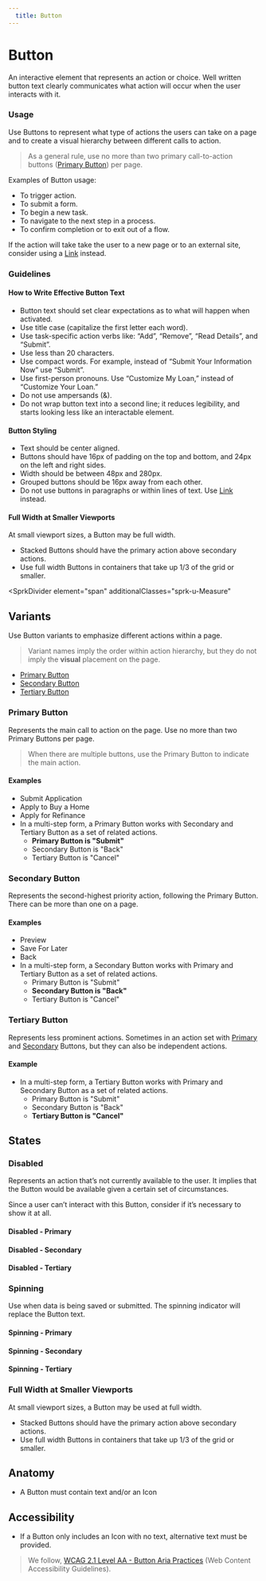 ```yaml
---
  title: Button
---
```


# Button

An interactive element that represents an action or choice.
Well written button text clearly communicates what action will occur when the user interacts with it.

<ComponentPreview
  componentName="button--primary"
  hasReact
  hasAngular
  hasHTML
  titleAttr="Button Example"
/>

### Usage

Use Buttons to represent what type of actions the users can take on a page and to create a visual hierarchy between different calls to action.

> As a general rule, use no more than two primary call-to-action buttons ([Primary Button](#primary-button)) per page.

Examples of Button usage:
- To trigger action.
- To submit a form.
- To begin a new task.
- To navigate to the next step in a process.
- To confirm completion or to exit out of a flow.

If the action will take take the user to a new page or to an external site, consider using a [Link](/using-spark/components/link) instead.

### Guidelines

#### How to Write Effective Button Text
- Button text should set clear expectations as to what will happen when activated.
- Use title case (capitalize the first letter each word).
- Use task-specific action verbs like: “Add”, “Remove”, “Read Details”, and “Submit”.
- Use less than 20 characters.
- Use compact words. For example, instead of “Submit Your Information Now” use “Submit”.
- Use first-person pronouns. Use “Customize My Loan,” instead of “Customize Your Loan.”
- Do not use ampersands (&).
- Do not wrap button text into a second line; it reduces legibility, and starts looking less like an interactable element.

#### Button Styling
- Text should be center aligned.
- Buttons should have 16px of padding on the top and bottom, and 24px on the left and right sides.
- Width should be between 48px and 280px.
- Grouped buttons should be 16px away from each other.
- Do not use buttons in paragraphs or within lines of text. Use [Link](/using-spark/components/link) instead.

#### Full Width at Smaller Viewports
At small viewport sizes, a Button may be full width.
- Stacked Buttons should have the primary action above secondary actions.
- Use full width Buttons in containers that take up 1/3 of the grid or smaller.

<SprkDivider
 element="span"
 additionalClasses="sprk-u-Measure"
></SprkDivider>

## Variants

Use Button variants to emphasize different actions within a page.

> Variant names imply the order within action hierarchy, but they do not imply the **visual** placement on the page.

- [Primary Button](#primary-button)
- [Secondary Button](#secondary-button)
- [Tertiary Button](#tertiary-button)

### Primary Button

Represents the main call to action on the page. Use no more than two Primary Buttons per page.

> When there are multiple buttons, use the Primary Button to indicate the main action.

#### Examples
- Submit Application
- Apply to Buy a Home
- Apply for Refinance
- In a multi-step form, a Primary Button works with Secondary and Tertiary Button as a set of related actions.
  - **Primary Button is "Submit"**
  - Secondary Button is "Back"
  - Tertiary Button is "Cancel"

<ComponentPreview
  componentName="button--primary"
  hasReact
  hasAngular
  hasHTML
  titleAttr="Primary Button Example"
/>

### Secondary Button

Represents the second-highest priority action, following the Primary Button. There can be more than one on a page.

#### Examples
- Preview
- Save For Later
- Back
- In a multi-step form, a Secondary Button works with Primary and Tertiary Button as a set of related actions.
  - Primary Button is "Submit"
  - **Secondary Button is "Back"**
  - Tertiary Button is "Cancel"

<ComponentPreview
  componentName="button--secondary"
  hasReact
  hasAngular
  hasHTML
  titleAttr="Secondary Button Example"
/>

### Tertiary Button
Represents less prominent actions. Sometimes in an action set with [Primary](#primary-button) and [Secondary](#secondary-button) Buttons, but they can also be independent actions.

#### Example
- In a multi-step form, a Tertiary Button works with Primary and Secondary Button as a set of related actions.
  - Primary Button is "Submit"
  - Secondary Button is "Back"
  - **Tertiary Button is "Cancel"**

<ComponentPreview
  componentName="button--tertiary"
  hasReact
  hasAngular
  hasHTML
  titleAttr="Tertiary Button Example"
/>

## States

### Disabled

Represents an action that’s not currently available to the user. It implies that the Button would be available given a certain set of circumstances.

Since a user can’t interact with this Button, consider if it’s necessary to show it at all.

#### Disabled - Primary
<ComponentPreview
  componentName="button--disabled"
  hasReact
  hasAngular
  hasHTML
  titleAttr="Disabled Button Example"
/>

#### Disabled - Secondary
<ComponentPreview
  componentName="button--disabled-secondary"
  hasReact
  hasAngular
  hasHTML
  titleAttr="Disabled Secondary Button Example"
/>

#### Disabled - Tertiary
<ComponentPreview
  componentName="button--disabled-tertiary"
  hasReact
  hasAngular
  hasHTML
  titleAttr="Disabled Tertiary Button Example"
/>

### Spinning

Use when data is being saved or submitted. The spinning indicator will replace the Button text.

#### Spinning - Primary
<ComponentPreview
  componentName="button--spinning"
  hasReact
  hasAngular
  hasHTML
  titleAttr="Spinning Primary Button Example"
/>

#### Spinning - Secondary
<ComponentPreview
  componentName="button--spinning-secondary"
  hasHTML
  hasReact
  hasAngular
  titleAttr="Spinning Secondary Button Example"
/>

#### Spinning - Tertiary
<ComponentPreview
  componentName="button--spinning-tertiary"
  hasHTML
  hasReact
  hasAngular
  titleAttr="Spinning Tertiary Button Example"
/>


### Full Width at Smaller Viewports

At small viewport sizes, a Button may be used at full width.

- Stacked Buttons should have the primary action above secondary actions.
- Use full width Buttons in containers that take up 1/3 of the grid or smaller.

<ComponentPreview
  componentName="button--full-width-at-small-viewport"
  hasReact
  hasAngular
  hasHTML
  titleAttr="Full Width at Smaller Viewports Button Example"
/>

## Anatomy

- A Button must contain text and/or an Icon

## Accessibility
- If a Button only includes an Icon with no
text, alternative text must be provided.

> We follow, [WCAG 2.1 Level AA - Button Aria Practices](https://www.w3.org/TR/wai-aria-practices-1.1/#button) (Web Content Accessibility Guidelines).